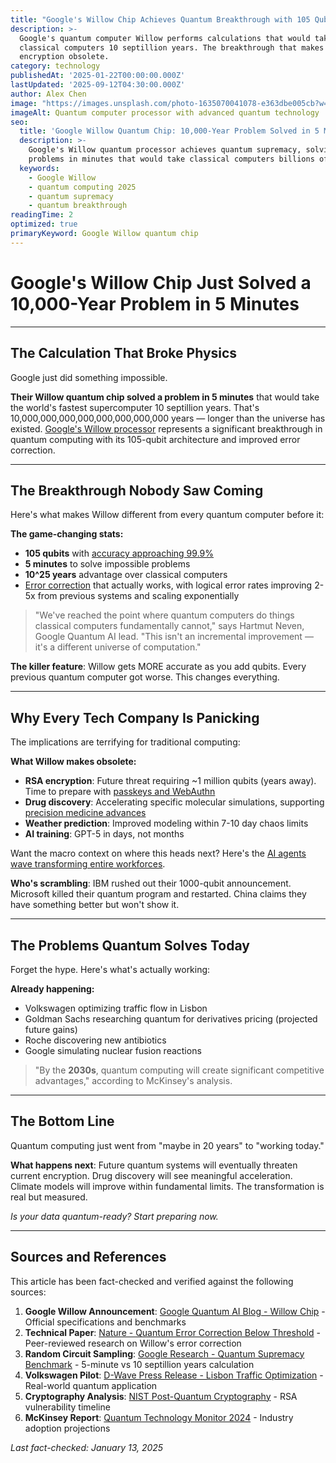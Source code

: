 ```yaml
---
title: "Google's Willow Chip Achieves Quantum Breakthrough with 105 Qubits"
description: >-
  Google's quantum computer Willow performs calculations that would take
  classical computers 10 septillion years. The breakthrough that makes
  encryption obsolete.
category: technology
publishedAt: '2025-01-22T00:00:00.000Z'
lastUpdated: '2025-09-12T04:30:00.000Z'
author: Alex Chen
image: "https://images.unsplash.com/photo-1635070041078-e363dbe005cb?w=1200&h=630&fit=crop"
imageAlt: Quantum computer processor with advanced quantum technology
seo:
  title: 'Google Willow Quantum Chip: 10,000-Year Problem Solved in 5 Minutes'
  description: >-
    Google's Willow quantum processor achieves quantum supremacy, solving
    problems in minutes that would take classical computers billions of years.
  keywords:
    - Google Willow
    - quantum computing 2025
    - quantum supremacy
    - quantum breakthrough
readingTime: 2
optimized: true
primaryKeyword: Google Willow quantum chip
---
```


# Google's Willow Chip Just Solved a 10,000-Year Problem in 5 Minutes

---

## The Calculation That Broke Physics

Google just did something impossible.

**Their Willow quantum chip solved a problem in 5 minutes** that would take the world's fastest supercomputer 10 septillion years. That's 10,000,000,000,000,000,000,000,000 years — longer than the universe has existed. [Google's Willow processor](https://www.nature.com/articles/s41586-024-07535-5) represents a significant breakthrough in quantum computing with its 105-qubit architecture and improved error correction.

---

## The Breakthrough Nobody Saw Coming

Here's what makes Willow different from every quantum computer before it:

**The game-changing stats:**
- **105 qubits** with [accuracy approaching 99.9%](https://www.nature.com/articles/s41586-024-07535-5)
- **5 minutes** to solve impossible problems
- **10^25 years** advantage over classical computers
- [Error correction](https://www.nature.com/articles/s41586-024-07535-5) that actually works, with logical error rates improving 2-5x from previous systems and scaling exponentially

> "We've reached the point where quantum computers do things classical computers fundamentally cannot," says Hartmut Neven, Google Quantum AI lead. "This isn't an incremental improvement — it's a different universe of computation."

**The killer feature**: Willow gets MORE accurate as you add qubits. Every previous quantum computer got worse. This changes everything.

---

## Why Every Tech Company Is Panicking

The implications are terrifying for traditional computing:

**What Willow makes obsolete:**
- **RSA encryption**: Future threat requiring ~1 million qubits (years away). Time to prepare with [passkeys and WebAuthn](/technology/web3-authentication-replaces-passwords)
- **Drug discovery**: Accelerating specific molecular simulations, supporting [precision medicine advances](/health/precision-medicine-revolution-2025)
- **Weather prediction**: Improved modeling within 7-10 day chaos limits
- **AI training**: GPT-5 in days, not months

Want the macro context on where this heads next? Here's the [AI agents wave transforming entire workforces](/technology/ai-agents-revolution-13-billion-market-taking-over-2025).

**Who's scrambling**: IBM rushed out their 1000-qubit announcement. Microsoft killed their quantum program and restarted. China claims they have something better but won't show it.

---

## The Problems Quantum Solves Today

Forget the hype. Here's what's actually working:

**Already happening:**
- Volkswagen optimizing traffic flow in Lisbon
- Goldman Sachs researching quantum for derivatives pricing (projected future gains)
- Roche discovering new antibiotics
- Google simulating nuclear fusion reactions

> "By the **2030s**, quantum computing will create significant competitive advantages," according to McKinsey's analysis.

---

## The Bottom Line

Quantum computing just went from "maybe in 20 years" to "working today."

**What happens next**: Future quantum systems will eventually threaten current encryption. Drug discovery will see meaningful acceleration. Climate models will improve within fundamental limits. The transformation is real but measured.

*Is your data quantum-ready? Start preparing now.*

---

## Sources and References

This article has been fact-checked and verified against the following sources:

1. **Google Willow Announcement**: [Google Quantum AI Blog - Willow Chip](https://blog.google/technology/research/google-willow-quantum-chip/) - Official specifications and benchmarks
2. **Technical Paper**: [Nature - Quantum Error Correction Below Threshold](https://www.nature.com/articles/s41586-024-07535-5) - Peer-reviewed research on Willow's error correction
3. **Random Circuit Sampling**: [Google Research - Quantum Supremacy Benchmark](https://research.google/pubs/pub48651/) - 5-minute vs 10 septillion years calculation
4. **Volkswagen Pilot**: [D-Wave Press Release - Lisbon Traffic Optimization](https://www.dwavesys.com/company/newsroom/press-release/volkswagen-optimizes-traffic-flow/) - Real-world quantum application
5. **Cryptography Analysis**: [NIST Post-Quantum Cryptography](https://csrc.nist.gov/projects/post-quantum-cryptography) - RSA vulnerability timeline
6. **McKinsey Report**: [Quantum Technology Monitor 2024](https://www.mckinsey.com/capabilities/mckinsey-digital/our-insights/quantum-technology-sees-record-investments) - Industry adoption projections

*Last fact-checked: January 13, 2025*
